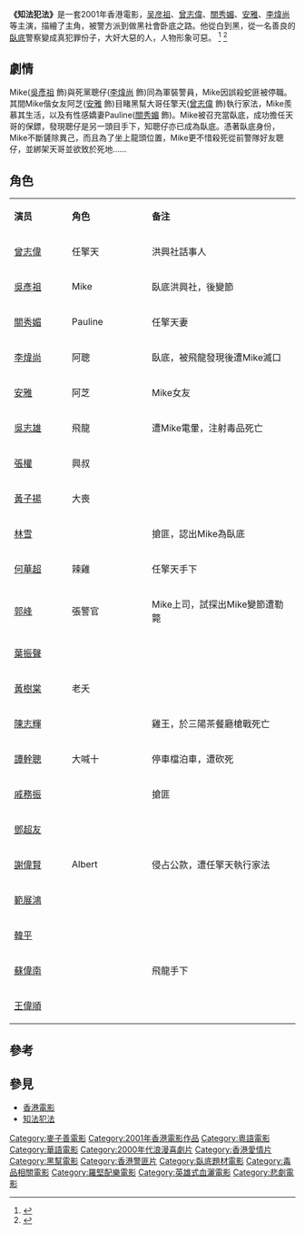 {{refimprove|time=2017-09-29T09:22:59+00:00}}
{{Infobox film
| name                          = 知法犯法
| original_name <!-- 英文名 --> = ''{{lang|en|Cop On A Mission}}''
| director<!-- 导演 -->         = [[麥子善|麥子善]]
| producer <!-- 監製 -->        = [[吳志雄|吳志雄]]
| writer  <!-- 编剧 -->         = [[王晶|王晶]]
| starring <!-- 主演 -->        = [[吳彥祖|吳彥祖]] <br> [[曾志偉|曾志偉]] <br> [[關秀媚|關秀媚]] <br> [[安雅|安雅]] <br> [[李煒尚|李煒尚]]
| music <!-- 配乐 -->           = [[羅堅|羅堅]]
| cinematography <!-- 摄影 -->  = [[繆健輝|繆健輝]]
| editing <!-- 剪接 -->         = [[麥子善|麥子善]] <br> [[林安兒|林安兒]]
| studio           = [[風雲娛樂事業有限公司|風雲娛樂事業有限公司]]
| distributor      = [[電影動力有限公司|電影動力有限公司]]
| released  <!-- 上映日期 -->   = {{HKG}}：{{start date|2001|6|2}}
| runtime  <!-- 片长时间 -->    = 102 分鐘
| country  <!-- 产地 -->        = {{香港電影產地}}
| language                      = [[粤语|粤语]]
| budget  <!-- 预算花费 -->     =
| gross  <!-- 票房 -->          = 
}}

'''《知法犯法》'''是一套2001年香港電影，[[吴彦祖|吴彦祖]]、[[曾志偉|曾志偉]]、[[關秀媚|關秀媚]]、[[安雅|安雅]]、[[李煒尚|李煒尚]]等主演，描繪了主角，被警方派到做黑社會卧底之路。他從白到黑，從一名善良的[[臥底|臥底]]警察變成真犯罪份子，大奸大惡的人，人物形象可惡。 <ref>{{Cite web|title=【知法犯法】 - 電影|url=https://m.douban.com/movie/subject/1302812/|date=2001-03-01|work=豆瓣|language=zh-cn|access-date=2021-03-22|archive-date=2021-08-09|archive-url=https://web.archive.org/web/20210809072716/https://m.douban.com/movie/subject/1302812/|dead-url=no}}</ref>
<ref>{{Cite web|title=【知法犯法】 - 電影|url=https://www.cinespot.com/hkmreviews/%E7%9F%A5%E6%B3%95%E7%8A%AF%E6%B3%95|date=2021-03-01|work=動映地帶|language=zh-tw|access-date=2021-03-22|archive-date=2020-11-27|archive-url=https://web.archive.org/web/20201127222214/https://www.cinespot.com/hkmreviews/%E7%9F%A5%E6%B3%95%E7%8A%AF%E6%B3%95|dead-url=no}}</ref>

==劇情==

Mike([[吳彥祖|吳彥祖]] 飾)與死黨聰仔([[李煒尚|李煒尚]] 飾)同為軍裝警員，Mike因誤殺蛇匪被停職。其間Mike偕女友阿芝([[安雅|安雅]] 飾)目睹黑幫大哥任擎天([[曾志偉|曾志偉]] 飾)執行家法，Mike羨慕其生活，以及有性感嬌妻Pauline([[關秀媚|關秀媚]] 飾)。Mike被召充當臥底，成功擔任天哥的保鏢，發現聰仔是另一頭目手下，知聰仔亦已成為臥底。憑著臥底身份，Mike不斷鏟除異己，而且為了坐上龍頭位置，Mike更不惜殺死從前警隊好友聰仔，並綁架天哥並欲致於死地……

==角色==
{|class="wikitable sortable" width="57%"
|- style="background:cornflowerblue; color:white" align=center
|style="width:2%"|'''演员'''||style="width:2%"|'''角色'''||style="width:6%"|'''备注'''
|-
| [[曾志偉|曾志偉]]   ||任擎天||洪興社話事人
|-
| [[吳彥祖|吳彥祖]]  ||Mike||臥底洪興社，後變節
|-
| [[關秀媚|關秀媚]]   ||Pauline||任擎天妻
|-
| [[李煒尚|李煒尚]]  ||阿聰||臥底，被飛龍發現後遭Mike滅口
|-
| [[安雅|安雅]]   ||阿芝||Mike女友
|-
| [[吳志雄|吳志雄]]   ||飛龍||遭Mike電暈，注射毒品死亡
|-
| [[張權|張權]]   ||興叔||
|-
| [[黃子揚|黃子揚]]   ||大喪||
|-
| [[林雪|林雪]]   ||||搶匪，認出Mike為臥底
|-
| [[何華超|何華超]]   ||辣雞||任擎天手下
|-
| [[郭峰_(演員)|郭峰]]   ||張警官||Mike上司，試探出Mike變節遭勒斃
|-
| [[葉振聲|葉振聲]]   ||||
|-
| [[黃樹棠|黃樹棠]]   ||老夭||
|-
| [[陳志輝|陳志輝]]   ||||雞王，於三陽茶餐廳槍戰死亡
|-
| [[譚幹聰|譚幹聰]]   ||大喊十||停車檔泊車，遭砍死
|-
| [[戚務振|戚務振]]   ||||搶匪
|-
| [[鄧超友|鄧超友]]   ||||
|-
| [[謝偉賢|謝偉賢]]   ||Albert||侵占公款，遭任擎天執行家法
|-
| [[範展鴻|範展鴻]]   ||||
|-
| [[韓平|韓平]]   ||||
|-
| [[蘇偉南|蘇偉南]]   ||||飛龍手下
|-
| [[王偉順|王偉順]]   ||||
|}

==參考==
<references />

==參見==
* [[香港電影|香港電影]]
* [[知法犯法|知法犯法]]

{{2000年代警匪／黑幫華語電影}}
[[Category:麥子善電影|Category:麥子善電影]]
[[Category:2001年香港電影作品|Category:2001年香港電影作品]]
[[Category:粵語電影|Category:粵語電影]]
[[Category:華語電影|Category:華語電影]]
[[Category:2000年代浪漫喜劇片|Category:2000年代浪漫喜劇片]]
[[Category:香港愛情片|Category:香港愛情片]]
[[Category:黑幫電影|Category:黑幫電影]]
[[Category:香港警匪片|Category:香港警匪片]]
[[Category:臥底題材電影|Category:臥底題材電影]]
[[Category:毒品相關電影|Category:毒品相關電影]]
[[Category:羅堅配樂電影|Category:羅堅配樂電影]]
[[Category:英雄式血灑電影|Category:英雄式血灑電影]]
[[Category:悲劇電影|Category:悲劇電影]]